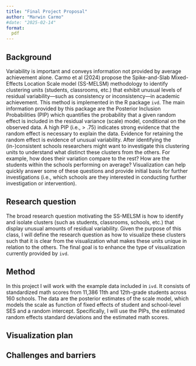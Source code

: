 ```yaml
---
title: "Final Project Proposal"
author: "Marwin Carmo"
#date: "2025-02-14"
format: 
  pdf
---
```


## Background

Variability is important and conveys information not provided by average achievement alone. Carmo et al (2024) propose the Spike-and-Slab Mixed-Effects Location Scale model (SS-MELSM) methodology to identify clustering units (students, classrooms, etc.) that exhibit unusual levels of residual variability—such as consistency or inconsistency—in academic achievement. This method is implemented in the R package `ivd`. The main information provided by this package are the Posterior Inclusion Probabilities (PIP) which quantifies the probability that a given random effect is included in the residual variance (scale) model, conditional on the observed data. A high PIP (i.e., > .75) indicates strong evidence that the random effect is necessary to explain the data. Evidence for retaining the random effect is evidence of unusual variability. After identifying the (in-)consistent schools researchers might want to investigate this clustering units to understand what distinct these clusters from the others. For example, how does their variation compare to the rest? How are the students within the schools performing on average? Visualization can help quickly answer some of these questions and provide initial basis for further investigations (i.e., which schools are they interested in conducting further investigation or intervention).

## Research question

The broad research question motivating the SS-MELSM is how to identify and isolate clusters (such as students, classrooms, schools, etc.) that display unusual amounts of residual variability. Given the purpose of this class, I will define the research question as how to visualize these clusters such that it is clear from the visualization what makes these units unique in relation to the others. The final goal is to enhance the type of visualization currently provided by `ivd`.

## Method

In this project I will work with the example data included in `ivd`. It consists of standardized math scores from 11,386 11th and 12th-grade students across 160 schools. The data are the posterior estimates of the scale model, which models the scale as function of fixed effects of student and school-level SES and a random intercept. Specifically, I will use the PIPs, the estimated random effects standard deviations and the estimated math scores.

## Visualization plan

## Challenges and barriers